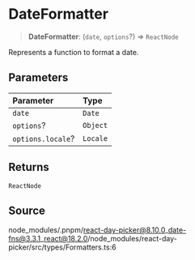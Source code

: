 # DateFormatter

<a id="undefined" name="undefined"></a>

> **DateFormatter**: (`date`, `options`?) => `ReactNode`

Represents a function to format a date.

## Parameters

| Parameter | Type |
| :------ | :------ |
| `date` | `Date` |
| `options`? | `Object` |
| `options.locale`? | `Locale` |

## Returns

`ReactNode`

## Source

node\_modules/.pnpm/react-day-picker@8.10.0\_date-fns@3.3.1\_react@18.2.0/node\_modules/react-day-picker/src/types/Formatters.ts:6
